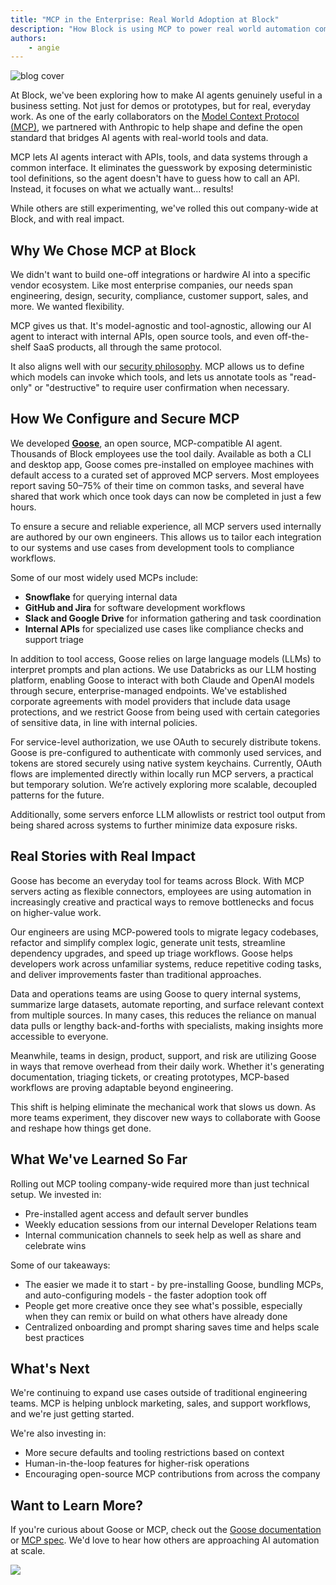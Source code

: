 ```yaml
---
title: "MCP in the Enterprise: Real World Adoption at Block"
description: "How Block is using MCP to power real world automation company-wide."
authors: 
    - angie
---
```



![blog cover](mcp-for-enterprise.png)

At Block, we've been exploring how to make AI agents genuinely useful in a business setting. Not just for demos or prototypes, but for real, everyday work. 
As one of the early collaborators on the [Model Context Protocol (MCP)](https://www.anthropic.com/news/model-context-protocol), we partnered with Anthropic to help shape and define the open standard that bridges AI agents with real-world tools and data.

MCP lets AI agents interact with APIs, tools, and data systems through a common interface. It eliminates the guesswork by exposing deterministic tool definitions, so the agent doesn't have to guess how to call an API. 
Instead, it focuses on what we actually want... results!

While others are still experimenting, we've rolled this out company-wide at Block, and with real impact.


<!--truncate-->


## Why We Chose MCP at Block

We didn't want to build one-off integrations or hardwire AI into a specific vendor ecosystem. 
Like most enterprise companies, our needs span engineering, design, security, compliance, customer support, sales, and more. 
We wanted flexibility.

MCP gives us that. 
It's model-agnostic and tool-agnostic, allowing our AI agent to interact with internal APIs, open source tools, and even off-the-shelf SaaS products, all through the same protocol.

It also aligns well with our [security philosophy](/blog/2025/03/31/securing-mcp). 
MCP allows us to define which models can invoke which tools, and lets us annotate tools as "read-only" or "destructive" to require user confirmation when necessary.


## How We Configure and Secure MCP

We developed [**Goose**](/), an open source, MCP-compatible AI agent. Thousands of Block employees use the tool daily.
Available as both a CLI and desktop app, Goose comes pre-installed on employee machines with default access to a curated set of approved MCP servers.
Most employees report saving 50–75% of their time on common tasks, and several have shared that work which once took days can now be completed in just a few hours.

To ensure a secure and reliable experience, all MCP servers used internally are authored by our own engineers. 
This allows us to tailor each integration to our systems and use cases from development tools to compliance workflows.

Some of our most widely used MCPs include:

- **Snowflake** for querying internal data  
- **GitHub and Jira** for software development workflows  
- **Slack and Google Drive** for information gathering and task coordination  
- **Internal APIs** for specialized use cases like compliance checks and support triage

In addition to tool access, Goose relies on large language models (LLMs) to interpret prompts and plan actions. 
We use Databricks as our LLM hosting platform, enabling Goose to interact with both Claude and OpenAI models through secure, enterprise-managed endpoints. 
We've established corporate agreements with model providers that include data usage protections, and we restrict Goose from being used with certain categories of sensitive data, in line with internal policies.

For service-level authorization, we use OAuth to securely distribute tokens. 
Goose is pre-configured to authenticate with commonly used services, and tokens are stored securely using native system keychains. 
Currently, OAuth flows are implemented directly within locally run MCP servers, a practical but temporary solution. 
We’re actively exploring more scalable, decoupled patterns for the future.

Additionally, some servers enforce LLM allowlists or restrict tool output from being shared across systems to further minimize data exposure risks.



## Real Stories with Real Impact

Goose has become an everyday tool for teams across Block. 
With MCP servers acting as flexible connectors, employees are using automation in increasingly creative and practical ways to remove bottlenecks and focus on higher-value work.

Our engineers are using MCP-powered tools to migrate legacy codebases, refactor and simplify complex logic, generate unit tests, streamline dependency upgrades, and speed up triage workflows. 
Goose helps developers work across unfamiliar systems, reduce repetitive coding tasks, and deliver improvements faster than traditional approaches.

Data and operations teams are using Goose to query internal systems, summarize large datasets, automate reporting, and surface relevant context from multiple sources. 
In many cases, this reduces the reliance on manual data pulls or lengthy back-and-forths with specialists, making insights more accessible to everyone.

Meanwhile, teams in design, product, support, and risk are utilizing Goose in ways that remove overhead from their daily work. 
Whether it's generating documentation, triaging tickets, or creating prototypes, MCP-based workflows are proving adaptable beyond engineering.

This shift is helping eliminate the mechanical work that slows us down. 
As more teams experiment, they discover new ways to collaborate with Goose and reshape how things get done.



## What We've Learned So Far

Rolling out MCP tooling company-wide required more than just technical setup. We invested in:

- Pre-installed agent access and default server bundles  
- Weekly education sessions from our internal Developer Relations team  
- Internal communication channels to seek help as well as share and celebrate wins  

Some of our takeaways:

- The easier we made it to start - by pre-installing Goose, bundling MCPs, and auto-configuring models - the faster adoption took off
- People get more creative once they see what's possible, especially when they can remix or build on what others have already done
- Centralized onboarding and prompt sharing saves time and helps scale best practices  


## What's Next

We're continuing to expand use cases outside of traditional engineering teams. MCP is helping unblock marketing, sales, and support workflows, and we're just getting started.

We're also investing in:

- More secure defaults and tooling restrictions based on context  
- Human-in-the-loop features for higher-risk operations  
- Encouraging open-source MCP contributions from across the company  



## Want to Learn More?

If you're curious about Goose or MCP, check out the [Goose documentation](/docs/quickstart) or [MCP spec](https://spec.modelcontextprotocol.io/). 
We'd love to hear how others are approaching AI automation at scale.



<div style={{display: 'none'}}>

![](mcp-for-enterprise-social.png)

</div>


<head>
  <meta property="og:title" content="MCP in the Enterprise: Real World Adoption at Block" />
  <meta property="og:type" content="article" />
  <meta property="og:url" content="https://block.github.io/goose//blog/2025/04/22/mcp-in-enterprise" />
  <meta property="og:description" content="How Block is using MCP to power real world automation company-wide." />
  <meta property="og:image" content="https://block.github.io/goose/assets/images/mcp-for-enterprise-social-bb8a18872fedc0046ef72bb413dea851.png" />
  <meta name="twitter:card" content="summary_large_image" />
  <meta property="twitter:domain" content="block.github.io/goose" />
  <meta name="twitter:title" content="MCP in the Enterprise: Real World Adoption at Block" />
  <meta name="twitter:description" content="How Block is using MCP to power real world automation company-wide." />
  <meta name="twitter:image" content="https://block.github.io/goose/assets/images/mcp-for-enterprise-social-bb8a18872fedc0046ef72bb413dea851.png" />
</head>
